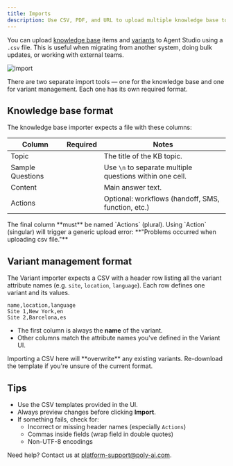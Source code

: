 ```yaml
---
title: Imports
description: Use CSV, PDF, and URL to upload multiple knowledge base topics or variants
---
```


You can upload [knowledge base](/knowledge-base/introduction) items and [variants](/variant-management/introduction) to Agent Studio using a `.csv` file. This is useful when migrating from another system, doing bulk updates, or working with external teams.

![import](/images/import-csv.png)

<Note>
There are two separate import tools — one for the knowledge base and one for variant management. Each one has its own required format.
</Note>

## Knowledge base format

The knowledge base importer expects a file with these columns:

| Column            | Required | Notes                                                                 |
|------------------|----------|-----------------------------------------------------------------------|
| Topic            | <Icon icon="check" iconType="solid" color="#2ecc71" size={14} /> | The title of the KB topic.                                         |
| Sample Questions | <Icon icon="check" iconType="solid" color="#2ecc71" size={14} /> | Use `\n` to separate multiple questions within one cell.           |
| Content          | <Icon icon="check" iconType="solid" color="#2ecc71" size={14} /> | Main answer text.                                                 |
| Actions          | <Icon icon="x" iconType="solid" color="#e74c3c" size={14} /> | Optional: workflows (handoff, SMS, function, etc.)                |

<Warning>
The final column **must** be named `Actions` (plural). Using `Action` (singular) will trigger a generic upload error: **"Problems occurred when uploading csv file."**
</Warning>

## Variant management format

The Variant importer expects a CSV with a header row listing all the variant attribute names (e.g. `site`, `location`, `language`). Each row defines one variant and its values.

```
name,location,language
Site 1,New York,en
Site 2,Barcelona,es
```

- The first column is always the **name** of the variant.
- Other columns match the attribute names you've defined in the Variant UI.

<Note>
Importing a CSV here will **overwrite** any existing variants. Re-download the template if you're unsure of the current format.
</Note>

## Tips

- Use the CSV templates provided in the UI.
- Always preview changes before clicking **Import**.
- If something fails, check for:
  - Incorrect or missing header names (especially `Actions`)
  - Commas inside fields (wrap field in double quotes)
  - Non-UTF-8 encodings

Need help? Contact us at [platform-support@poly-ai.com](mailto:platform-support@poly-ai.com).